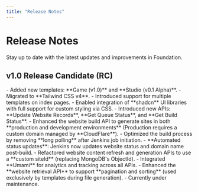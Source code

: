 ```yaml
---
title: "Release Notes"
---
```



# Release Notes

<Callout>
Stay up to date with the latest updates and improvements in Foundation.
</Callout>

## v1.0 Release Candidate (RC)

<Accordion title="Foundation Templates">
- Added new templates: **Game (v1.0)** and **Studio (v0.1 Alpha)**.
- Migrated to **Tailwind CSS v4**.
- Introduced support for multiple templates on index pages.
- Enabled integration of **shadcn** UI libraries with full support for custom styling via CSS.
</Accordion>

<Accordion title="Foundation Server">
- Introduced new APIs: **Update Website Records**, **Get Queue Status**, and **Get Build Status**.
- Enhanced the website build API to generate sites in both **production and development environments** (Production requires a custom domain managed by **CloudFlare**).
- Optimized the build process by removing **long polling** after Jenkins job initiation.
- **Automated status updates**: Jenkins now updates website status and domain name post-build.
- Refactored website content refresh and generation APIs to use a **custom siteId** (replacing MongoDB's ObjectId).
- Integrated **Umami** for analytics and tracking across all APIs.
- Enhanced the **website retrieval API** to support **pagination and sorting** (used exclusively by templates during file generation).
</Accordion>

<Accordion title="Foundation Dashboard">
- Currently under maintenance.
</Accordion>